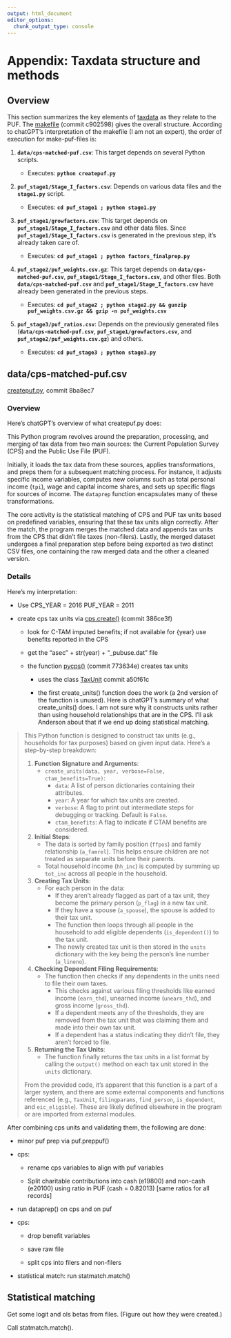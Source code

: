 ```yaml
---
output: html_document
editor_options:
  chunk_output_type: console
---
```


# Appendix: Taxdata structure and methods

## Overview

This section summarizes the key elements of [taxdata](https://github.com/PSLmodels/taxdata) as they relate to the PUF. The [makefile](https://github.com/PSLmodels/taxdata/blob/master/Makefile) (commit c902598) gives the overall structure. According to chatGPT's interpretation of the makefile (I am not an expert), the order of execution for make-puf-files is:

1.  **`data/cps-matched-puf.csv`**: This target depends on several Python scripts.

    -   Executes: **`python createpuf.py`**

2.  **`puf_stage1/Stage_I_factors.csv`**: Depends on various data files and the **`stage1.py`** script.

    -   Executes: **`cd puf_stage1 ; python stage1.py`**

3.  **`puf_stage1/growfactors.csv`**: This target depends on **`puf_stage1/Stage_I_factors.csv`** and other data files. Since **`puf_stage1/Stage_I_factors.csv`** is generated in the previous step, it's already taken care of.

    -   Executes: **`cd puf_stage1 ; python factors_finalprep.py`**

4.  **`puf_stage2/puf_weights.csv.gz`**: This target depends on **`data/cps-matched-puf.csv`**, **`puf_stage1/Stage_I_factors.csv`**, and other files. Both **`data/cps-matched-puf.csv`** and **`puf_stage1/Stage_I_factors.csv`** have already been generated in the previous steps.

    -   Executes: **`cd puf_stage2 ; python stage2.py && gunzip puf_weights.csv.gz && gzip -n puf_weights.csv`**

5.  **`puf_stage3/puf_ratios.csv`**: Depends on the previously generated files (**`data/cps-matched-puf.csv`**, **`puf_stage1/growfactors.csv`**, and **`puf_stage2/puf_weights.csv.gz`**) and others.

    -   Executes: **`cd puf_stage3 ; python stage3.py`**

## data/cps-matched-puf.csv

[createpuf.py](https://github.com/PSLmodels/taxdata/blob/master/createpuf.py), commit 8ba8ec7

### Overview

Here's chatGPT's overview of what createpuf.py does:

This Python program revolves around the preparation, processing, and merging of tax data from two main sources: the Current Population Survey (CPS) and the Public Use File (PUF).

Initially, it loads the tax data from these sources, applies transformations, and preps them for a subsequent matching process. For instance, it adjusts specific income variables, computes new columns such as total personal income (`tpi`), wage and capital income shares, and sets up specific flags for sources of income. The `dataprep` function encapsulates many of these transformations.

The core activity is the statistical matching of CPS and PUF tax units based on predefined variables, ensuring that these tax units align correctly. After the match, the program merges the matched data and appends tax units from the CPS that didn't file taxes (non-filers). Lastly, the merged dataset undergoes a final preparation step before being exported as two distinct CSV files, one containing the raw merged data and the other a cleaned version.

### Details

Here's my interpretation:

-   Use CPS_YEAR = 2016 PUF_YEAR = 2011

-   create cps tax units via [cps.create()](https://github.com/PSLmodels/taxdata/blob/master/taxdata/cps/create.py) (commit 386ce3f)

    -   look for C-TAM imputed benefits; if not available for {year} use benefits reported in the CPS

    -   get the "asec" + str(year) + "\_pubuse.dat" file

    -   the function [pycps()](https://github.com/PSLmodels/taxdata/blob/master/taxdata/cps/pycps.py) (commit 773634e) creates tax units

        -   uses the class [TaxUnit](https://github.com/PSLmodels/taxdata/blob/master/taxdata/cps/taxunit.py) commit a50f61c

        -   the first create_units() function does the work (a 2nd version of the function is unused). Here is chatGPT's summary of what create_units() does. I am not sure why it constructs units rather than using household relationships that are in the CPS. I'll ask Anderson about that if we end up doing statistical matching.

> This Python function is designed to construct tax units (e.g., households for tax purposes) based on given input data. Here's a step-by-step breakdown:
>
> 1.  **Function Signature and Arguments**:
>     -   `create_units(data, year, verbose=False, ctam_benefits=True)`:
>         -   `data`: A list of person dictionaries containing their attributes.
>         -   `year`: A year for which tax units are created.
>         -   `verbose`: A flag to print out intermediate steps for debugging or tracking. Default is `False`.
>         -   `ctam_benefits`: A flag to indicate if CTAM benefits are considered.
> 2.  **Initial Steps**:
>     -   The data is sorted by family position (`ffpos`) and family relationship (`a_famrel`). This helps ensure children are not treated as separate units before their parents.
>     -   Total household income (`hh_inc`) is computed by summing up `tot_inc` across all people in the household.
> 3.  **Creating Tax Units**:
>     -   For each person in the data:
>         -   If they aren't already flagged as part of a tax unit, they become the primary person (`p_flag`) in a new tax unit.
>         -   If they have a spouse (`a_spouse`), the spouse is added to their tax unit.
>         -   The function then loops through all people in the household to add eligible dependents (`is_dependent()`) to the tax unit.
>         -   The newly created tax unit is then stored in the `units` dictionary with the key being the person's line number (`a_lineno`).
> 4.  **Checking Dependent Filing Requirements**:
>     -   The function then checks if any dependents in the units need to file their own taxes.
>         -   This checks against various filing thresholds like earned income (`earn_thd`), unearned income (`unearn_thd`), and gross income (`gross_thd`).
>         -   If a dependent meets any of the thresholds, they are removed from the tax unit that was claiming them and made into their own tax unit.
>         -   If a dependent has a status indicating they didn't file, they aren't forced to file.
> 5.  **Returning the Tax Units**:
>     -   The function finally returns the tax units in a list format by calling the `output()` method on each tax unit stored in the `units` dictionary.
>
> From the provided code, it's apparent that this function is a part of a larger system, and there are some external components and functions referenced (e.g., `TaxUnit`, `filingparams`, `find_person`, `is_dependent`, and `eic_eligible`). These are likely defined elsewhere in the program or are imported from external modules.

After combining cps units and validating them, the following are done:

-   minor puf prep via puf.preppuf()

-   cps:

    -   rename cps variables to align with puf variables

    -   Split charitable contributions into cash (e19800) and non-cash (e20100) using ratio in PUF (cash = 0.82013) \[same ratios for all records\]

-   run dataprep() on cps and on puf

-   cps:

    -   drop benefit variables

    -   save raw file

    -   split cps into filers and non-filers

-   statistical match: run statmatch.match()

## Statistical matching

Get some logit and ols betas from files. (Figure out how they were created.)

Call statmatch.match().
